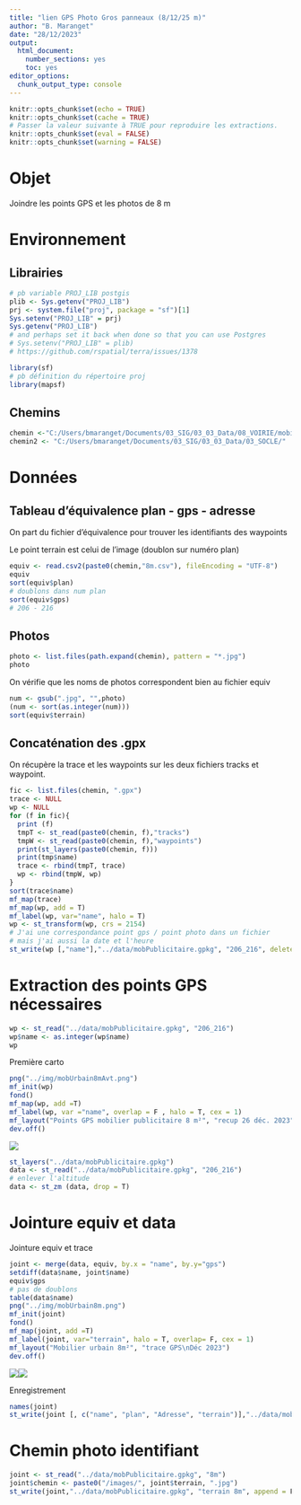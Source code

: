---
title: "lien GPS Photo Gros panneaux (8/12/25 m)"
author: "B. Maranget"
date: "28/12/2023"
output: 
  html_document: 
    number_sections: yes
    toc: yes
editor_options: 
  chunk_output_type: console
---


```{r setup, include=FALSE}
knitr::opts_chunk$set(echo = TRUE)
knitr::opts_chunk$set(cache = TRUE)
# Passer la valeur suivante à TRUE pour reproduire les extractions.
knitr::opts_chunk$set(eval = FALSE)
knitr::opts_chunk$set(warning = FALSE)
```


# Objet

Joindre les points GPS et les photos de 8 m


# Environnement


## Librairies

```{r}
# pb variable PROJ_LIB postgis
plib <- Sys.getenv("PROJ_LIB")
prj <- system.file("proj", package = "sf")[1]
Sys.setenv("PROJ_LIB" = prj)
Sys.getenv("PROJ_LIB")
# and perhaps set it back when done so that you can use Postgres
# Sys.setenv("PROJ_LIB" = plib)
# https://github.com/rspatial/terra/issues/1378
```



```{r , eval=TRUE}
library(sf)
# pb définition du répertoire proj
library(mapsf)
```


## Chemins


```{r}
chemin <-"C:/Users/bmaranget/Documents/03_SIG/03_03_Data/08_VOIRIE/mobilierUrbain/8m/"
chemin2 <- "C:/Users/bmaranget/Documents/03_SIG/03_03_Data/03_SOCLE/"
```



# Données

## Tableau d'équivalence plan - gps - adresse


On part du fichier d'équivalence pour trouver les identifiants des waypoints

Le point terrain est celui de l'image (doublon sur numéro plan)

```{r}
equiv <- read.csv2(paste0(chemin,"8m.csv"), fileEncoding = "UTF-8")
equiv
sort(equiv$plan)
# doublons dans num plan
sort(equiv$gps)
# 206 - 216
```


## Photos


```{r}
photo <- list.files(path.expand(chemin), pattern = "*.jpg")
photo
```


On vérifie que les noms de photos correspondent bien au fichier equiv


```{r}
num <- gsub(".jpg", "",photo)
(num <- sort(as.integer(num)))
sort(equiv$terrain)
```



## Concaténation des .gpx

On récupère la trace et les waypoints sur les deux fichiers tracks et waypoint.

```{r}
fic <- list.files(chemin, ".gpx")
trace <- NULL
wp <- NULL
for (f in fic){
  print (f)
  tmpT <- st_read(paste0(chemin, f),"tracks")
  tmpW <- st_read(paste0(chemin, f),"waypoints")
  print(st_layers(paste0(chemin, f)))
  print(tmp$name)
  trace <- rbind(tmpT, trace)
  wp <- rbind(tmpW, wp)
}
sort(trace$name)
mf_map(trace)
mf_map(wp, add = T)
mf_label(wp, var="name", halo = T)
wp <- st_transform(wp, crs = 2154)
# J'ai une correspondance point gps / point photo dans un fichier
# mais j'ai aussi la date et l'heure
st_write(wp [,"name"],"../data/mobPublicitaire.gpkg", "206_216", delete_layer = T )
```



# Extraction des points GPS nécessaires


```{r}
wp <- st_read("../data/mobPublicitaire.gpkg", "206_216")
wp$name <- as.integer(wp$name)
wp
```



Première carto

```{r}
png("../img/mobUrbain8mAvt.png")
mf_init(wp)
fond()
mf_map(wp, add =T)
mf_label(wp, var ="name", overlap = F , halo = T, cex = 1)
mf_layout("Points GPS mobilier publicitaire 8 m²", "recup 26 déc. 2023")
dev.off()
```


![](../img/mobUrbain8mAvt.png)



```{r}
st_layers("../data/mobPublicitaire.gpkg")
data <- st_read("../data/mobPublicitaire.gpkg", "206_216")
# enlever l'altitude
data <- st_zm (data, drop = T)
```


# Jointure equiv et data


Jointure equiv et trace


```{r}
joint <- merge(data, equiv, by.x = "name", by.y="gps")
setdiff(data$name, joint$name)
equiv$gps
# pas de doublons
table(data$name)
png("../img/mobUrbain8m.png")
mf_init(joint)
fond()
mf_map(joint, add =T)
mf_label(joint, var="terrain", halo = T, overlap= F, cex = 1)
mf_layout("Mobilier urbain 8m²", "trace GPS\nDéc 2023")
dev.off()
```

![](../img/mobUrbainBUSAvt.png)![](../img/mobUrbainBUS.png)



Enregistrement

```{r}
names(joint)
st_write(joint [, c("name", "plan", "Adresse", "terrain")],"../data/mobPublicitaire.gpkg", "8m", append = F)
```


# Chemin photo identifiant


```{r}
joint <- st_read("../data/mobPublicitaire.gpkg", "8m")
joint$chemin <- paste0("/images/", joint$terrain, ".jpg")
st_write(joint,"../data/mobPublicitaire.gpkg", "terrain 8m", append = F)
```





